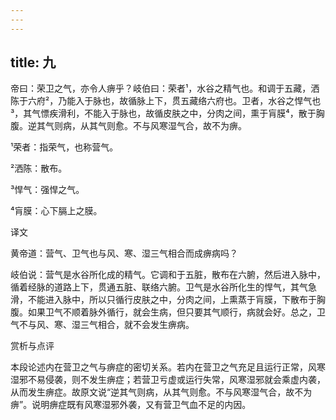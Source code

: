 ```yaml
---
---
---
```

title: 九
---




帝曰：荣卫之气，亦令人痹乎？岐伯曰：荣者¹，水谷之精气也。和调于五藏，洒陈于六府²，乃能入于脉也，故循脉上下，贯五藏络六府也。卫者，水谷之悍气也³，其气慓疾滑利，不能入于脉也，故循皮肤之中，分肉之间，熏于肓膜⁴，散于胸腹。逆其气则病，从其气则愈。不与风寒湿气合，故不为痹。

¹荣者：指荣气，也称营气。

²洒陈：散布。

³悍气：强悍之气。

⁴肓膜：心下膈上之膜。

译文

黄帝道：营气、卫气也与风、寒、湿三气相合而成痹病吗？

岐伯说：营气是水谷所化成的精气。它调和于五脏，散布在六腑，然后进入脉中，循着经脉的道路上下，贯通五脏、联络六腑。卫气是水谷所化生的悍气，其气急滑，不能进入脉中，所以只循行皮肤之中，分肉之间，上熏蒸于肓膜，下散布于胸腹。如果卫气不顺着脉外循行，就会生病，但只要其气顺行，病就会好。总之，卫气不与风、寒、湿三气相合，就不会发生痹病。

赏析与点评

本段论述内在营卫之气与痹症的密切关系。若内在营卫之气充足且运行正常，风寒湿邪不易侵袭，则不发生痹症；若营卫亏虚或运行失常，风寒湿邪就会乘虚内袭，从而发生痹症。故原文说“逆其气则病，从其气则愈。不与风寒湿气合，故不为痹”。说明痹症既有风寒湿邪外袭，又有营卫气血不足的内因。